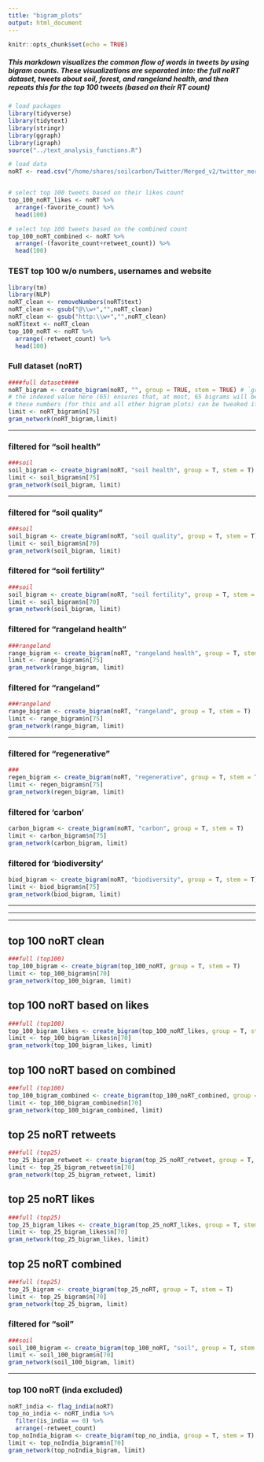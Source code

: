 ```yaml
---
title: "bigram_plots"
output: html_document
---
```


```r
knitr::opts_chunk$set(echo = TRUE)
```

##### This markdown visualizes the common flow of words in tweets by using bigram counts. These visualizations are separated into: the full noRT dataset, tweets about soil, forest, and rangeland health, and then repeats this for the top 100 tweets (based on their RT count)

```r
# load packages
library(tidyverse)
library(tidytext)
library(stringr)
library(ggraph)
library(igraph)
source("../text_analysis_functions.R")

# load data
noRT <- read.csv("/home/shares/soilcarbon/Twitter/Merged_v2/twitter_merged_noRT_v2.csv", stringsAsFactors = FALSE) 


# select top 100 tweets based on their likes count
top_100_noRT_likes <- noRT %>% 
  arrange(-favorite_count) %>% 
  head(100)

# select top 100 tweets based on the combined count
top_100_noRT_combined <- noRT %>% 
  arrange(-(favorite_count+retweet_count)) %>% 
  head(100)
```

### TEST top 100 w/o numbers, usernames and website
```r
library(tm)
library(NLP)
noRT_clean <- removeNumbers(noRT$text)
noRT_clean <- gsub("@\\w+","",noRT_clean)
noRT_clean <- gsub("http:\\w+","",noRT_clean)
noRT$text <- noRT_clean
top_100_noRT <- noRT %>% 
  arrange(-retweet_count) %>% 
  head(100)
```

### Full dataset (noRT)

```r
####full dataset####
noRT_bigram <- create_bigram(noRT, "", group = TRUE, stem = TRUE) # `group = T` groups terms into umbrella terms
# the indexed value here (65) ensures that, at most, 65 bigrams will be included in the gram network plot. This number is somewhat arbitrary and was determined based on how cluttered/filled in the resulting graphs were.
# these numbers (for this and all other bigram plots) can be tweaked if you want to add/remove words from the plot -- setting the index to somehwere between 60-70 seems to work best though
limit <- noRT_bigram$n[75]
gram_network(noRT_bigram,limit)
```

  ***  
    
  
          
### filtered for "soil health"

```r
###soil
soil_bigram <- create_bigram(noRT, "soil health", group = T, stem = T)
limit <- soil_bigram$n[75]
gram_network(soil_bigram, limit)
```
  

  ***  

### filtered for "soil quality"

```r
###soil
soil_bigram <- create_bigram(noRT, "soil quality", group = T, stem = T)
limit <- soil_bigram$n[70]
gram_network(soil_bigram, limit)
```

### filtered for "soil fertility"

```r
###soil
soil_bigram <- create_bigram(noRT, "soil fertility", group = T, stem = T)
limit <- soil_bigram$n[70]
gram_network(soil_bigram, limit)
```
  
### filtered for "rangeland health"

```r
###rangeland
range_bigram <- create_bigram(noRT, "rangeland health", group = T, stem = T)
limit <- range_bigram$n[75]
gram_network(range_bigram, limit)
```
  
### filtered for "rangeland"

```r
###rangeland
range_bigram <- create_bigram(noRT, "rangeland", group = T, stem = T)
limit <- range_bigram$n[75]
gram_network(range_bigram, limit)
```

  ***  
    
    
### filtered for "regenerative"

```r
###
regen_bigram <- create_bigram(noRT, "regenerative", group = T, stem = T)
limit <- regen_bigram$n[75]
gram_network(regen_bigram, limit)
```
    
### filtered for 'carbon'
```r
carbon_bigram <- create_bigram(noRT, "carbon", group = T, stem = T) 
limit <- carbon_bigram$n[75] 
gram_network(carbon_bigram, limit)
```

### filtered for 'biodiversity'
```r
biod_bigram <- create_bigram(noRT, "biodiversity", group = T, stem = T) 
limit <- biod_bigram$n[75] 
gram_network(biod_bigram, limit)
```

    
***
***
***

## top 100 noRT clean
```r
###full (top100)
top_100_bigram <- create_bigram(top_100_noRT, group = T, stem = T)
limit <- top_100_bigram$n[70]
gram_network(top_100_bigram, limit)
```

## top 100 noRT based on likes

```r
###full (top100)
top_100_bigram_likes <- create_bigram(top_100_noRT_likes, group = T, stem = T)
limit <- top_100_bigram_likes$n[70]
gram_network(top_100_bigram_likes, limit)
```
## top 100 noRT based on combined

```r
###full (top100)
top_100_bigram_combined <- create_bigram(top_100_noRT_combined, group = T, stem = T)
limit <- top_100_bigram_combined$n[70]
gram_network(top_100_bigram_combined, limit)
```

## top 25 noRT retweets
```r
###full (top25)
top_25_bigram_retweet <- create_bigram(top_25_noRT_retweet, group = T, stem = T)
limit <- top_25_bigram_retweet$n[70]
gram_network(top_25_bigram_retweet, limit)
```

## top 25 noRT likes
```r
###full (top25)
top_25_bigram_likes <- create_bigram(top_25_noRT_likes, group = T, stem = T)
limit <- top_25_bigram_likes$n[70]
gram_network(top_25_bigram_likes, limit)
```

## top 25 noRT combined
```r
###full (top25)
top_25_bigram <- create_bigram(top_25_noRT, group = T, stem = T)
limit <- top_25_bigram$n[70]
gram_network(top_25_bigram, limit)
```

### filtered for "soil"

```r
###soil
soil_100_bigram <- create_bigram(top_100_noRT, "soil", group = T, stem = T)
limit <- soil_100_bigram$n[70]
gram_network(soil_100_bigram, limit)
```

  ***  
  
### top 100 noRT (inda excluded)

```r
noRT_india <- flag_india(noRT)
top_no_india <- noRT_india %>% 
  filter(is_india == 0) %>% 
  arrange(-retweet_count)
top_noIndia_bigram <- create_bigram(top_no_india, group = T, stem = T)
limit <- top_noIndia_bigram$n[70]
gram_network(top_noIndia_bigram, limit)
```